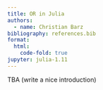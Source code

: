 ```yaml
---
title: OR in Julia
authors:
  - name: Christian Barz
bibliography: references.bib
format:
  html:
    code-fold: true
jupyter: julia-1.11
---
```


TBA (write a nice introduction)
